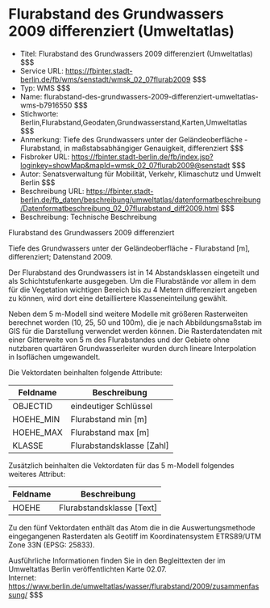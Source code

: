# Flurabstand des Grundwassers 2009 differenziert (Umweltatlas)
- Titel: Flurabstand des Grundwassers 2009 differenziert (Umweltatlas) $$$
- Service URL: https://fbinter.stadt-berlin.de/fb/wms/senstadt/wmsk_02_07flurab2009 $$$
- Typ: WMS $$$
- Name: flurabstand-des-grundwassers-2009-differenziert-umweltatlas-wms-b7916550 $$$
- Stichworte: Berlin,Flurabstand,Geodaten,Grundwasserstand,Karten,Umweltatlas $$$
- Anmerkung: Tiefe des Grundwassers unter der Geländeoberfläche - Flurabstand, in maßstabsabhängiger Genauigkeit, differenziert $$$
- Fisbroker URL: https://fbinter.stadt-berlin.de/fb/index.jsp?loginkey=showMap&mapId=wmsk_02_07flurab2009@senstadt $$$
- Autor: Senatsverwaltung für Mobilität, Verkehr, Klimaschutz und Umwelt Berlin $$$
- Beschreibung URL: https://fbinter.stadt-berlin.de/fb_daten/beschreibung/umweltatlas/datenformatbeschreibung/Datenformatbeschreibung_02_07flurabstand_diff2009.html $$$
- Beschreibung: Technische Beschreibung 

Flurabstand des Grundwassers 2009 differenziert

Tiefe des Grundwassers unter der Geländeoberfläche - Flurabstand \[m\], differenziert; Datenstand 2009.  
  
Der Flurabstand des Grundwassers ist in 14 Abstandsklassen eingeteilt und als Schichtstufenkarte ausgegeben. Um die Flurabstände vor allem in dem für die Vegetation wichtigen Bereich bis zu 4 Metern differenziert angeben zu können, wird dort eine detailliertere Klasseneinteilung gewählt.   
  
Neben dem 5 m-Modell sind weitere Modelle mit größeren Rasterweiten berechnet worden (10, 25, 50 und 100m), die je nach Abbildungsmaßstab im GIS für die Darstellung verwendet werden können. Die Rasterdatendaten mit einer Gitterweite von 5 m des Flurabstandes und der Gebiete ohne nutzbaren quartären Grundwasserleiter wurden durch lineare Interpolation in Isoflächen umgewandelt.  

Die Vektordaten beinhalten folgende Attribute: 

| **Feldname** | **Beschreibung**            |
| ------------ | --------------------------- |
| OBJECTID     | eindeutiger Schlüssel       |
| HOEHE\_MIN   | Flurabstand min \[m\]       |
| HOEHE\_MAX   | Flurabstand max \[m\]       |
| KLASSE       | Flurabstandsklasse \[Zahl\] |

Zusätzlich beinhalten die Vektordaten für das 5 m-Modell folgendes weiteres Attribut: 

| **Feldname** | **Beschreibung**            |
| ------------ | --------------------------- |
| HOEHE        | Flurabstandsklasse \[Text\] |

Zu den fünf Vektordaten enthält das Atom die in die Auswertungsmethode eingegangenen Rasterdaten als Geotiff im Koordinatensystem ETRS89/UTM Zone 33N (EPSG: 25833).

Ausführliche Informationen finden Sie in den Begleittexten der im Umweltatlas Berlin veröffentlichten Karte 02.07.  
Internet: https://www.berlin.de/umweltatlas/wasser/flurabstand/2009/zusammenfassung/ $$$
